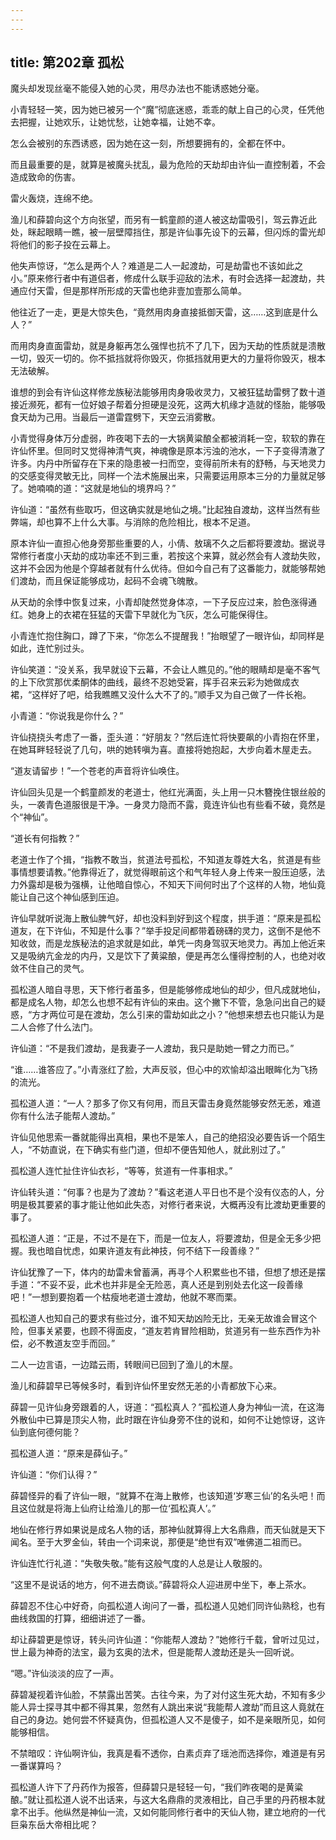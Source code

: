 ```yaml
---
---
---
```

title: 第202章 孤松
---





魔头却发现丝毫不能侵入她的心灵，用尽办法也不能诱惑她分毫。

小青轻轻一笑，因为她已被另一个“魔”彻底迷惑，乖乖的献上自己的心灵，任凭他去把握，让她欢乐，让她忧愁，让她幸福，让她不幸。

怎么会被别的东西诱惑，因为她在这一刻，所想要拥有的，全都在怀中。

而且最重要的是，就算是被魔头扰乱，最为危险的天劫却由许仙一直控制着，不会造成致命的伤害。

雷火轰烧，连绵不绝。

渔儿和薛碧向这个方向张望，而另有一鹤童颜的道人被这劫雷吸引，驾云靠近此处，眯起眼睛一瞧，被一层壁障挡住，那是许仙事先设下的云幕，但闪烁的雷光却将他们的影子投在云幕上。

他失声惊讶，“怎么是两个人？难道是二人一起渡劫，可是劫雷也不该如此之小。”原来修行者中有道侣者，修成什么联手迎敌的法术，有时会选择一起渡劫，共通应付天雷，但是那样所形成的天雷也绝非壹加壹那么简单。

他往近了一走，更是大惊失色，“竟然用肉身直接抵御天雷，这……这到底是什么人？”

而用肉身直面雷劫，就是身躯再怎么强悍也抗不了几下，因为天劫的性质就是溃散一切，毁灭一切的。你不抵挡就将你毁灭，你抵挡就用更大的力量将你毁灭，根本无法破解。

谁想的到会有许仙这样修龙族秘法能够用肉身吸收灵力，又被狂猛劫雷劈了数十道接近濒死，都有一位好娘子帮着分担硬是没死，这两大机缘才造就的怪胎，能够吸食天劫为己用。当最后一道雷霆劈下，天空云消雾散。

小青觉得身体万分虚弱，昨夜喝下去的一大锅黄粱酿全都被消耗一空，软软的靠在许仙怀里。但同时又觉得神清气爽，神魂像是原本污浊的池水，一下子变得清澈了许多。内丹中所留存在下来的隐患被一扫而空，变得前所未有的舒畅，与天地灵力的交感变得灵敏无比，同样一个法术施展出来，只需要运用原本三分的力量就足够了。她喃喃的道：“这就是地仙的境界吗？”

许仙道：“虽然有些取巧，但这确实就是地仙之境。”比起独自渡劫，这样当然有些弊端，却也算不上什么大事。与消除的危险相比，根本不足道。

原本许仙一直担心他身旁那些重要的人，小倩、敖璃不久之后都将要渡劫。据说寻常修行者度小天劫的成功率还不到三重，若按这个来算，就必然会有人渡劫失败，这并不会因为他是个穿越者就有什么优待。但如今自己有了这番能力，就能够帮她们渡劫，而且保证能够成功，起码不会魂飞魄散。

从天劫的余悸中恢复过来，小青却陡然觉身体凉，一下子反应过来，脸色涨得通红。她身上的衣裙在狂猛的天雷下早就化为飞灰，怎么可能保得住。

小青连忙抱住胸口，蹲了下来，“你怎么不提醒我！”抬眼望了一眼许仙，却同样是如此，连忙别过头。

许仙笑道：“没关系，我早就设下云幕，不会让人瞧见的。”他的眼睛却是毫不客气的上下欣赏那优柔酮体的曲线，最终不忍她受窘，挥手召来云彩为她做成衣裙，“这样好了吧，给我瞧瞧又没什么大不了的。”顺手又为自己做了一件长袍。

小青道：“你说我是你什么？”

许仙挠挠头考虑了一番，歪头道：“好朋友？”然后连忙将快要飙的小青抱在怀里，在她耳畔轻轻说了几句，哄的她转嗔为喜。直接将她抱起，大步向着木屋走去。

“道友请留步！”一个苍老的声音将许仙唤住。

许仙回头见是一个鹤童颜发的老道士，他红光满面，头上用一只木簪挽住银丝般的头，一袭青色道服很是干净。一身灵力隐而不露，竟连许仙也有些看不破，竟然是个“神仙”。

“道长有何指教？”

老道士作了个揖，“指教不敢当，贫道法号孤松，不知道友尊姓大名，贫道是有些事情想要请教。”他靠得近了，就觉得眼前这个和气年轻人身上传来一股压迫感，法力外露却是极为强横，让他暗自惊心，不知天下间何时出了个这样的人物，地仙竟能让自己这个神仙感到压迫。

许仙早就听说海上散仙脾气好，却也没料到好到这个程度，拱手道：“原来是孤松道友，在下许仙，不知是什么事？”举手投足间都带着磅礴的灵力，这倒不是他不知收敛，而是龙族秘法的追求就是如此，单凭一肉身驾驭天地灵力。再加上他近来又是吸纳亢金龙的内丹，又是饮下了黄粱酿，便是再怎么懂得控制的人，也绝对收敛不住自己的灵气。

孤松道人暗自寻思，天下修行者虽多，但是能够修成地仙的却少，但凡成就地仙，都是成名人物，却怎么也想不起有许仙的来由。这个撇下不管，急急问出自己的疑惑，“方才两位可是在渡劫，怎么引来的雷劫如此之小？”他想来想去也只能认为是二人合修了什么法门。

许仙道：“不是我们渡劫，是我妻子一人渡劫，我只是助她一臂之力而已。”

“谁……谁答应了。”小青涨红了脸，大声反驳，但心中的欢愉却溢出眼眸化为飞扬的流光。

孤松道人道：“一人？那多了你又有何用，而且天雷击身竟然能够安然无恙，难道你有什么法子能帮人渡劫。”

许仙见他思索一番就能得出真相，果也不是笨人，自己的绝招没必要告诉一个陌生人，“不妨直说，在下确实有些门道，但却不便告知他人，就此别过了。”

孤松道人连忙扯住许仙衣衫，“等等，贫道有一件事相求。”

许仙转头道：“何事？也是为了渡劫？”看这老道人平日也不是个没有仪态的人，分明是极其要紧的事才能让他如此失态，对修行者来说，大概再没有比渡劫更重要的事了。

孤松道人道：“正是，不过不是在下，而是一位友人，将要渡劫，但是全无多少把握。我也暗自忧虑，如果许道友有此神技，何不结下一段善缘？”

许仙犹豫了一下，体内的劫雷未曾蓄满，再寻个人积累些也不错，但想了想还是摆手道：“不妥不妥，此术也并非是全无险恶，真人还是到别处去化这一段善缘吧！”一想到要抱着一个枯瘦地老道士渡劫，他就不寒而栗。

孤松道人也知自己的要求有些过分，谁不知天劫凶险无比，无亲无故谁会冒这个险，但事关紧要，也顾不得面皮，“道友若肯冒险相助，贫道另有一些东西作为补偿，必不教道友空手而回。”

二人一边言语，一边踏云雨，转眼间已回到了渔儿的木屋。

渔儿和薛碧早已等候多时，看到许仙怀里安然无恙的小青都放下心来。

薛碧一见许仙身旁跟着的人，讶道：“孤松真人？”孤松道人身为神仙一流，在这海外散仙中已算是顶尖人物，此时跟在许仙身旁不住的说和，如何不让她惊讶，这许仙到底何德何能？

孤松道人道：“原来是薛仙子。”

许仙道：“你们认得？”

薛碧怪异的看了许仙一眼，“就算不在海上散修，也该知道‘岁寒三仙’的名头吧！而且这位就是将海上仙府让给渔儿的那一位‘孤松真人’。”

地仙在修行界如果说是成名人物的话，那神仙就算得上大名鼎鼎，而天仙就是天下闻名。至于大罗金仙，转由一个词来说，那便是“绝世有双”唯佛道二祖而已。

许仙连忙行礼道：“失敬失敬。”能有这般气度的人总是让人敬服的。

“这里不是说话的地方，何不进去商谈。”薛碧将众人迎进房中坐下，奉上茶水。

薛碧忍不住心中好奇，向孤松道人询问了一番，孤松道人见她们同许仙熟稔，也有曲线救国的打算，细细讲述了一番。

却让薛碧更是惊讶，转头问许仙道：“你能帮人渡劫？”她修行千载，曾听过见过，世上最为神奇的法宝，最为玄奥的法术，但是能帮人渡劫还是头一回听说。

“嗯。”许仙淡淡的应了一声。

薛碧凝视着许仙脸，不禁露出苦笑。古往今来，为了对付这生死大劫，不知有多少能人异士探寻其中都不得其果，忽然有人跳出来说“我能帮人渡劫”而且这人竟就在自己的身边。她何尝不怀疑真伪，但孤松道人又不是傻子，如不是亲眼所见，如何能够相信。

不禁暗叹：许仙啊许仙，我真是看不透你，白素贞弃了瑶池而选择你，难道是有另一番谋算吗？

孤松道人许下了丹药作为报答，但薛碧只是轻轻一句，“我们昨夜喝的是黄粱酿。”就让孤松道人说不出话来，与这大名鼎鼎的灵液相比，自己手里的丹药根本就拿不出手。他纵然是神仙一流，又如何能同修行者中的天仙人物，建立地府的一代巨枭东岳大帝相比呢？